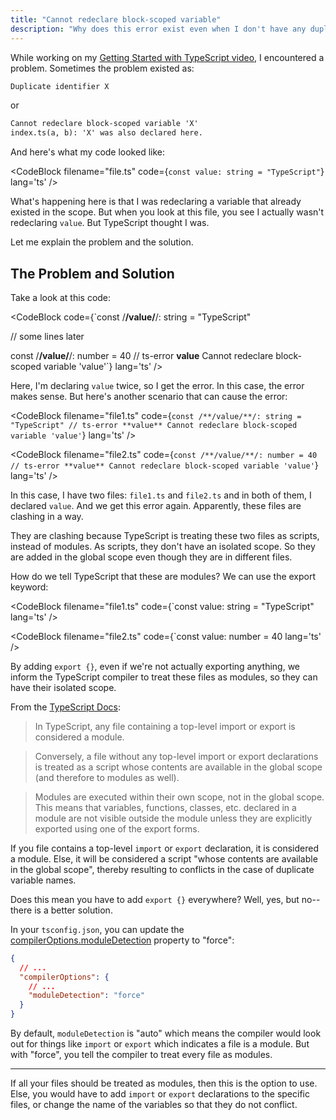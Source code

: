 ```yaml
---
title: "Cannot redeclare block-scoped variable"
description: "Why does this error exist even when I don't have any duplicate variables in my code? Well, you probably do, but you just don't see it. Let me show you."
---
```


While working on my [Getting Started with TypeScript video](https://youtu.be/1F4w31iPX74), I encountered a problem. Sometimes the problem existed as:

```txt
Duplicate identifier X
```

or

```txt
Cannot redeclare block-scoped variable 'X'
index.ts(a, b): 'X' was also declared here.
```

And here's what my code looked like:

<CodeBlock
  filename="file.ts"
  code={`const value: string = "TypeScript"`}
  lang='ts'
/>

What's happening here is that I was redeclaring a variable that already existed in the scope. But when you look at this file, you see I actually wasn't redeclaring `value`. But TypeScript thought I was.

Let me explain the problem and the solution.

## The Problem and Solution

Take a look at this code:

<CodeBlock
  code={`const /**/value/**/: string = "TypeScript"

// some lines later

const /**/value/**/: number = 40
// ts-error **value** Cannot redeclare block-scoped variable 'value'`}
  lang='ts'
/>

Here, I'm declaring `value` twice, so I get the error. In this case, the error makes sense. But here's another scenario that can cause the error:

<CodeBlock
  filename="file1.ts"
  code={`const /**/value/**/: string = "TypeScript"
// ts-error **value** Cannot redeclare block-scoped variable 'value'`}
  lang='ts'
/>

<CodeBlock
  filename="file2.ts"
  code={`const /**/value/**/: number = 40
// ts-error **value** Cannot redeclare block-scoped variable 'value'`}
  lang='ts'
/>

In this case, I have two files: `file1.ts` and `file2.ts` and in both of them, I declared `value`. And we get this error again. Apparently, these files are clashing in a way.

They are clashing because TypeScript is treating these two files as scripts, instead of modules. As scripts, they don't have an isolated scope. So they are added in the global scope even though they are in different files.

How do we tell TypeScript that these are modules? We can use the export keyword:

<CodeBlock
  filename="file1.ts"
  code={`const value: string = "TypeScript"
  lang='ts'
/>

<CodeBlock
  filename="file2.ts"
  code={`const value: number = 40
  lang='ts'
/>

By adding `export {}`, even if we're not actually exporting anything, we inform the TypeScript compiler to treat these files as modules, so they can have their isolated scope.

From the [TypeScript Docs](https://www.typescriptlang.org/docs/handbook/2/modules.html#how-javascript-modules-are-defined):

> In TypeScript, any file containing a top-level import or export is considered a module.

> Conversely, a file without any top-level import or export declarations is treated as a script whose contents are available in the global scope (and therefore to modules as well).

> Modules are executed within their own scope, not in the global scope. This means that variables, functions, classes, etc. declared in a module are not visible outside the module unless they are explicitly exported using one of the export forms.

If you file contains a top-level `import` or `export` declaration, it is considered a module. Else, it will be considered a script "whose contents are available in the global scope", thereby resulting to conflicts in the case of duplicate variable names.

Does this mean you have to add `export {}` everywhere? Well, yes, but no--there is a better solution.

In your `tsconfig.json`, you can update the [compilerOptions.moduleDetection](https://www.typescriptlang.org/tsconfig/#moduleDetection) property to "force":

```json
{
  // ...
  "compilerOptions": {
    // ...
    "moduleDetection": "force"
  }
}
```

By default, `moduleDetection` is "auto" which means the compiler would look out for things like `import` or `export` which indicates a file is a module. But with "force", you tell the compiler to treat every file as modules.

---

If all your files should be treated as modules, then this is the option to use. Else, you would have to add `import` or `export` declarations to the specific files, or change the name of the variables so that they do not conflict.